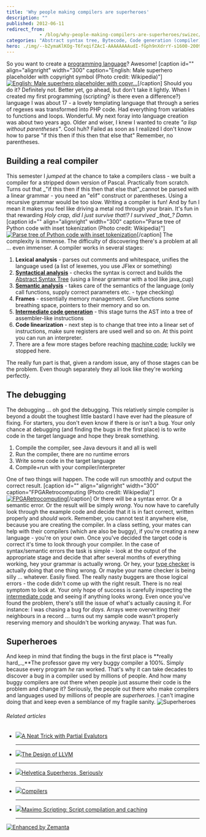 ```yaml
---
title: 'Why people making compilers are superheroes'
description: ""
published: 2012-06-11
redirect_from: 
            - /blog/why-people-making-compilers-are-superheroes/swizec/4616
categories: "Abstract syntax tree, Bytecode, Code generation (compiler), Compiler, Machine code, Parsing, Programming language, Type system, Uncategorized"
hero: ./img/--bZymaKlKOg-T6fxqifZAcI-AAAAAAAAudI-fGph9nXdrrY-s1600-20090528_Marvel_Superheroes-742088.jpg
---
```

So you want to create a [programming language](http://en.wikipedia.org/wiki/Programming_language "Programming language")? Awesome! \[caption id=&quot;&quot; align=&quot;alignright&quot; width=&quot;300&quot; caption=&quot;English: Male superhero placeholder with copyright symbol (Photo credit: Wikipedia)&quot;][![English: Male superhero placeholder with copyr...](http://upload.wikimedia.org/wikipedia/commons/thumb/c/cd/Placeholder_male_superhero_c.png/300px-Placeholder_male_superhero_c.png "English: Male superhero placeholder with copyr...")](http://commons.wikipedia.org/wiki/File:Placeholder_male_superhero_c.png)\[/caption] Should you do it? Definitely not. Better yet, go ahead, but don&#x27;t take it lightly. When I created my first programming (scripting? is there even a difference?) language I was about 17 - a lovely templating language that through a series of regexes was transformed into PHP code. Had everything from variables to functions and loops. Wonderful. My next foray into language creation was about two years ago. Older and wiser, I knew I wanted to create _&quot;a lisp without parentheses&quot;_. Cool huh? Failed as soon as I realized I don&#x27;t know how to parse &quot;if this then if this then that else that&quot; Remember, no parentheses.

## Building a real compiler

This semester I _jumped_ at the chance to take a compilers class - we built a compiler for a stripped down version of Pascal. Practically from scratch. Turns out that _&quot;if this then if this then that else that&quot;_cannot be parsed with a linear grammar - you need an &quot;elif&quot; construct or parentheses. Using a recursive grammar would be too slow. Writing a compiler is fun! And by fun I mean it makes you feel like driving a metal rod through your brain. It&#x27;s fun in that rewarding _Holy crap, did I just survive that!? I survived \_that\_? Damn._ \[caption id=&quot;&quot; align=&quot;alignright&quot; width=&quot;300&quot; caption=&quot;Parse tree of Python code with inset tokenization (Photo credit: Wikipedia)&quot;][![Parse tree of Python code with inset tokenization](http://upload.wikimedia.org/wikipedia/en/thumb/a/ac/Python_add5_parse.png/300px-Python_add5_parse.png "Parse tree of Python code with inset tokenization")](http://en.wikipedia.org/wiki/File:Python_add5_parse.png)\[/caption] The complexity is immense. The difficulty of discovering there&#x27;s a problem at all ... even immenser. A compiler works in several stages:

1. **Lexical analysis** - parses out comments and whitespace, unifies the language used (a list of lexemes, you use JFlex or something)
2. **[Syntactical analysis](http://en.wikipedia.org/wiki/Parsing "Parsing")** - checks the syntax is correct and builds the [Abstract Syntax Tree](http://en.wikipedia.org/wiki/Abstract_syntax_tree "Abstract syntax tree") (using a linear grammar with a tool like java_cup)
3. **[Semantic analysis](http://en.wikipedia.org/wiki/Compiler "Compiler")** - takes care of the semantics of the language (only call functions, supply correct parameters etc. - type checking)
4. **Frames** - essentially memory management. Give functions some breathing space, pointers to their memory and so on.
5. **[Intermediate code generation](http://en.wikipedia.org/wiki/Code_generation_%28compiler%29 "Code generation (compiler)")** - this stage turns the AST into a tree of assembler-like instructions
6. **Code linearization** - next step is to change that tree into a linear set of instructions, make sure registers are used well and so on. At this point you can run an interpreter.
7. There are a few more stages before reaching [machine code](http://en.wikipedia.org/wiki/Machine_code "Machine code"); luckily we stopped here.

The really fun part is that, given a random issue, any of those stages can be the problem. Even though separately they all look like they&#x27;re working perfectly.

## The debugging

The debugging ... oh god the debugging. This relatively simple compiler is beyond a doubt the toughest little bastard I have ever had the pleasure of fixing. For starters, you don&#x27;t even know if there is or isn&#x27;t a bug. Your only chance at debugging (and finding the bugs in the first place) is to write code in the target language and hope they break something.

1. Compile the compiler, see Java devours it and all is well
2. Run the compiler, there are no runtime errors
3. Write some code in the target language
4. Compile+run with your compiler/interpreter

One of two things will happen. The code will run smoothly and output the correct result. \[caption id=&quot;&quot; align=&quot;alignright&quot; width=&quot;300&quot; caption=&quot;FPGARetrocomputing (Photo credit: Wikipedia)&quot;][![FPGARetrocomputing](http://upload.wikimedia.org/wikipedia/commons/thumb/c/c9/FPGARetrocomputing.jpg/300px-FPGARetrocomputing.jpg "FPGARetrocomputing")](http://commons.wikipedia.org/wiki/File:FPGARetrocomputing.jpg)\[/caption] Or there will be a syntax error. Or a semantic error. Or the result will be simply _wrong_. You now have to carefully look through the example code and decide that it is in fact correct, written properly and _should_ work. Remember, you cannot test it anywhere else, because you are creating the compiler. In a class setting, your mates can help with their compilers (which are also be buggy), if you&#x27;re creating a new language - you&#x27;re on your own. Once you&#x27;ve decided the target code is correct it&#x27;s time to look through your compiler. In the case of syntax/semantic errors the task is simple - look at the output of the appropriate stage and decide that after several months of everything working, hey your grammar is actually wrong. Or hey, your [type checker](http://en.wikipedia.org/wiki/Type_system "Type system") is actually doing that one thing wrong. Or maybe your name checker is being silly ... whatever. Easily fixed. The really nasty buggers are those logical errors - the code didn&#x27;t come up with the right result. There is no real symptom to look at. Your only hope of success is carefully inspecting the [intermediate code](http://en.wikipedia.org/wiki/Bytecode "Bytecode") and seeing if anything looks wrong. Even once you&#x27;ve found the problem, there&#x27;s still the issue of what&#x27;s actually causing it. For instance: I was chasing a bug for _days_. Arrays were overwriting their neighbours in a record ... turns out my sample code wasn&#x27;t properly reserving memory and shouldn&#x27;t be working anyway. That was fun.

## Superheroes

And keep in mind that finding the bugs in the first place is **really hard_._**The professor gave my very buggy compiler a 100%. Simply because every program _he_ ran worked. That&#x27;s why it can take decades to discover a bug in a compiler used by millions of people. And how many buggy compilers are out there when people just assume their code is the problem and change it? Seriously, the people out there who make compilers and languages used by millions of people are _superheroes._ I can&#x27;t imagine doing that and keep even a semblance of my fragile sanity. ![Superheroes](./img/--bZymaKlKOg-T6fxqifZAcI-AAAAAAAAudI-fGph9nXdrrY-s1600-20090528_Marvel_Superheroes-742088.jpg "Superheroes")

###### Related articles

- [![](http://i.zemanta.com/noimg_09_80_80.jpg)](http://scientopia.org/blogs/goodmath/2012/06/10/a-neat-trick-with-partial-evalutors/)[A Neat Trick with Partial Evalutors](http://scientopia.org/blogs/goodmath/2012/06/10/a-neat-trick-with-partial-evalutors/)

  * * *

- [![](http://i.zemanta.com/91459884_80_80.jpg)](http://www.drdobbs.com/architecture-and-design/240001128)[The Design of LLVM](http://www.drdobbs.com/architecture-and-design/240001128)

  * * *

- [![](http://i.zemanta.com/88904330_80_80.jpg)](http://theindustry.cc/2012/05/14/helvetica-superheros-seriously/)[Helvetica Superheros, Seriously](http://theindustry.cc/2012/05/14/helvetica-superheros-seriously/)

  * * *

- [![](http://i.zemanta.com/noimg_11_80_80.jpg)](http://nearfetching.wordpress.com/2012/04/28/compilers/)[Compilers](http://nearfetching.wordpress.com/2012/04/28/compilers/)

  * * *

- [![](http://i.zemanta.com/noimg_10_80_80.jpg)](https://www.ibm.com/developerworks/mydeveloperworks/blogs/a9ba1efe-b731-4317-9724-a181d6155e3a/entry/maximo_scripting_script_compilation_and_caching1)[Maximo Scripting: Script compilation and caching](https://www.ibm.com/developerworks/mydeveloperworks/blogs/a9ba1efe-b731-4317-9724-a181d6155e3a/entry/maximo_scripting_script_compilation_and_caching1)

  * * *

[![Enhanced by Zemanta](http://img.zemanta.com/zemified_e.png?x-id=ceb2ae57-e933-4cb7-9d1f-9a630885c8d1)](http://www.zemanta.com/?px "Enhanced by Zemanta")